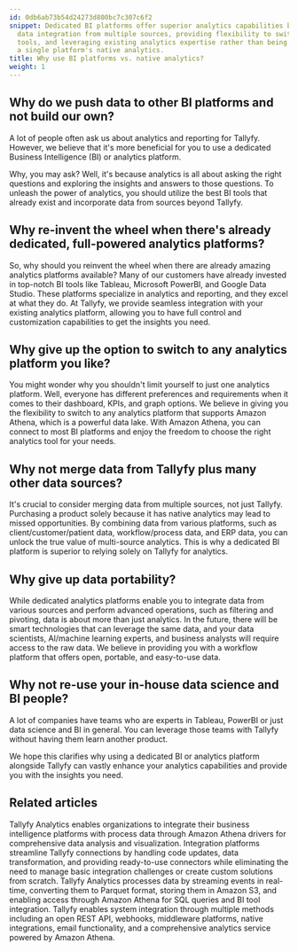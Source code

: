 ```yaml
---
id: 0db6ab73b54d24273d800bc7c307c6f2
snippet: Dedicated BI platforms offer superior analytics capabilities by allowing
  data integration from multiple sources, providing flexibility to switch between
  tools, and leveraging existing analytics expertise rather than being limited to
  a single platform's native analytics.
title: Why use BI platforms vs. native analytics?
weight: 1
---
```


## Why do we push data to other BI platforms and not build our own?

A lot of people often ask us about analytics and reporting for Tallyfy. However, we believe that it's more beneficial for you to use a dedicated Business Intelligence (BI) or analytics platform.

Why, you may ask? Well, it's because analytics is all about asking the right questions and exploring the insights and answers to those questions. To unleash the power of analytics, you should utilize the best BI tools that already exist and incorporate data from sources beyond Tallyfy.

## Why re-invent the wheel when there's already dedicated, full-powered analytics platforms?

So, why should you reinvent the wheel when there are already amazing analytics platforms available? Many of our customers have already invested in top-notch BI tools like Tableau, Microsoft PowerBI, and Google Data Studio. These platforms specialize in analytics and reporting, and they excel at what they do. At Tallyfy, we provide seamless integration with your existing analytics platform, allowing you to have full control and customization capabilities to get the insights you need.

## Why give up the option to switch to any analytics platform you like?

You might wonder why you shouldn't limit yourself to just one analytics platform. Well, everyone has different preferences and requirements when it comes to their dashboard, KPIs, and graph options. We believe in giving you the flexibility to switch to any analytics platform that supports Amazon Athena, which is a powerful data lake. With Amazon Athena, you can connect to most BI platforms and enjoy the freedom to choose the right analytics tool for your needs.

## Why not merge data from Tallyfy plus many other data sources?

It's crucial to consider merging data from multiple sources, not just Tallyfy. Purchasing a product solely because it has native analytics may lead to missed opportunities. By combining data from various platforms, such as client/customer/patient data, workflow/process data, and ERP data, you can unlock the true value of multi-source analytics. This is why a dedicated BI platform is superior to relying solely on Tallyfy for analytics.

## Why give up data portability?

While dedicated analytics platforms enable you to integrate data from various sources and perform advanced operations, such as filtering and pivoting, data is about more than just analytics. In the future, there will be smart technologies that can leverage the same data, and your data scientists, AI/machine learning experts, and business analysts will require access to the raw data. We believe in providing you with a workflow platform that offers open, portable, and easy-to-use data.

## Why not re-use your in-house data science and BI people?

A lot of companies have teams who are experts in Tableau, PowerBI or just data science and BI in general. You can leverage those teams with Tallyfy without having them learn another product.

We hope this clarifies why using a dedicated BI or analytics platform alongside Tallyfy can vastly enhance your analytics capabilities and provide you with the insights you need.


## Related articles
<CardGrid>
<LinkTitleCard header="<b>Integrations > Tallyfy Analytics</b>" href="/products/pro/integrations/analytics/" > Tallyfy Analytics enables organizations to integrate their business intelligence platforms with process data through Amazon Athena drivers for comprehensive data analysis and visualization. </LinkTitleCard>
<LinkTitleCard header="<b>Middleware > Why use an integration platform with Tallyfy</b>" href="/products/pro/integrations/middleware/why-should-i-use-an-integration-platform-with-tallyfy/" > Integration platforms streamline Tallyfy connections by handling code updates, data transformation, and providing ready-to-use connectors while eliminating the need to manage basic integration challenges or create custom solutions from scratch. </LinkTitleCard>
<LinkTitleCard header="<b>Analytics > How Tallyfy Analytics works</b>" href="/products/pro/integrations/analytics/how-does-tallyfy-analytics-process-my-data/" > Tallyfy Analytics processes data by streaming events in real-time, converting them to Parquet format, storing them in Amazon S3, and enabling access through Amazon Athena for SQL queries and BI tool integration. </LinkTitleCard>
<LinkTitleCard header="<b>Pro > Integrations</b>" href="/products/pro/integrations/" > Tallyfy enables system integration through multiple methods including an open REST API, webhooks, middleware platforms, native integrations, email functionality, and a comprehensive analytics service powered by Amazon Athena. </LinkTitleCard>
</CardGrid>